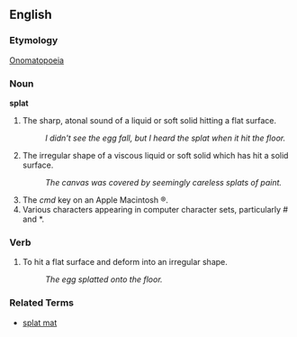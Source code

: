 ==English==

===Etymology===
[[Onomatopoeia]]

===Noun===
'''splat'''

# The sharp, atonal sound of a liquid or soft solid hitting a flat surface.
#: ''I didn't see the egg fall, but I heard the splat when it hit the floor.''
# The irregular shape of a viscous liquid or soft solid which has hit a solid surface.
#: ''The canvas was covered by seemingly careless splats of paint.''
# The ''cmd'' key on an Apple Macintosh &reg;.
# Various characters appearing in computer character sets, particularly <nowiki>#</nowiki> and <nowiki>*</nowiki>.

===Verb===

# To hit a flat surface and deform into an irregular shape.
#: ''The egg splatted onto the floor.''

===Related Terms===
*[[splat mat]]